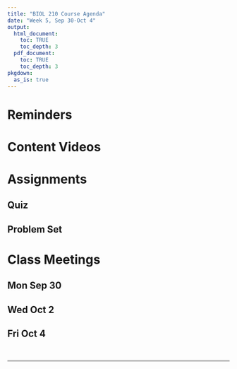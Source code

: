 ```yaml
---
title: "BIOL 210 Course Agenda"
date: "Week 5, Sep 30-Oct 4"
output: 
  html_document:
    toc: TRUE
    toc_depth: 3
  pdf_document:
    toc: TRUE
    toc_depth: 3
pkgdown:
  as_is: true
---
```

# Reminders

# Content Videos

# Assignments

## Quiz
## Problem Set

# Class Meetings

## Mon Sep 30

## Wed Oct 2

## Fri Oct 4

<br>

------------------------------------------------------------------------
